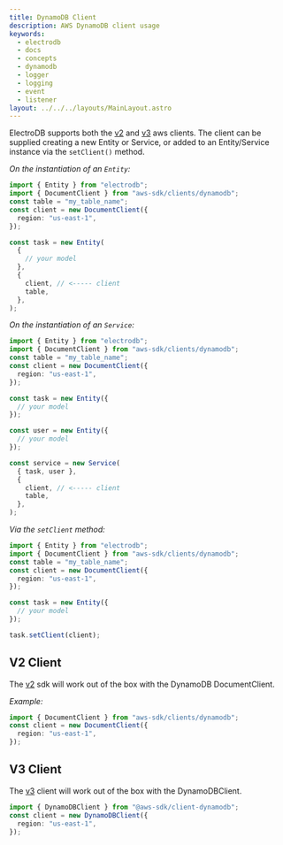 ```yaml
---
title: DynamoDB Client
description: AWS DynamoDB client usage
keywords:
  - electrodb
  - docs
  - concepts
  - dynamodb
  - logger
  - logging
  - event
  - listener
layout: ../../../layouts/MainLayout.astro
---
```


ElectroDB supports both the [v2](https://www.npmjs.com/package/aws-sdk) and [v3](https://www.npmjs.com/package/@aws-sdk/client-dynamodb) aws clients. The client can be supplied creating a new Entity or Service, or added to an Entity/Service instance via the `setClient()` method.

_On the instantiation of an `Entity`:_

```typescript
import { Entity } from "electrodb";
import { DocumentClient } from "aws-sdk/clients/dynamodb";
const table = "my_table_name";
const client = new DocumentClient({
  region: "us-east-1",
});

const task = new Entity(
  {
    // your model
  },
  {
    client, // <----- client
    table,
  },
);
```

_On the instantiation of an `Service`:_

```typescript
import { Entity } from "electrodb";
import { DocumentClient } from "aws-sdk/clients/dynamodb";
const table = "my_table_name";
const client = new DocumentClient({
  region: "us-east-1",
});

const task = new Entity({
  // your model
});

const user = new Entity({
  // your model
});

const service = new Service(
  { task, user },
  {
    client, // <----- client
    table,
  },
);
```

_Via the `setClient` method:_

```typescript
import { Entity } from "electrodb";
import { DocumentClient } from "aws-sdk/clients/dynamodb";
const table = "my_table_name";
const client = new DocumentClient({
  region: "us-east-1",
});

const task = new Entity({
  // your model
});

task.setClient(client);
```

## V2 Client

The [v2](https://www.npmjs.com/package/aws-sdk) sdk will work out of the box with the DynamoDB DocumentClient.

_Example:_

```typescript
import { DocumentClient } from "aws-sdk/clients/dynamodb";
const client = new DocumentClient({
  region: "us-east-1",
});
```

## V3 Client

The [v3](https://www.npmjs.com/package/@aws-sdk/client-dynamodb) client will work out of the box with the DynamoDBClient.

```typescript
import { DynamoDBClient } from "@aws-sdk/client-dynamodb";
const client = new DynamoDBClient({
  region: "us-east-1",
});
```
